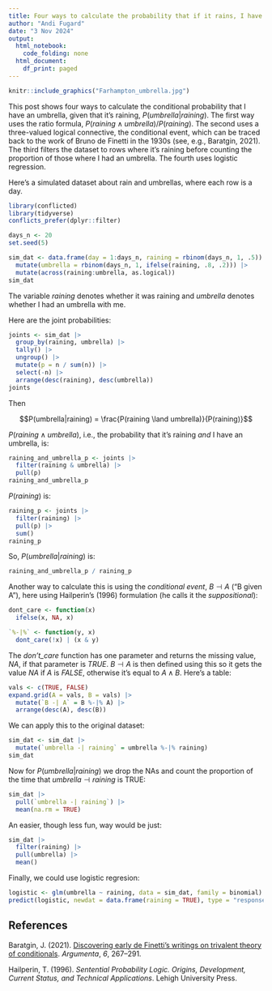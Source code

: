 ```yaml
---
title: Four ways to calculate the probability that if it rains, I have an umbrella, using R
author: "Andi Fugard"
date: "3 Nov 2024"
output:
  html_notebook:
    code_folding: none
  html_document:
    df_print: paged
---
```


```r
knitr::include_graphics("Farhampton_umbrella.jpg")
```


This post shows four ways to calculate the conditional probability that I have an umbrella, given that it's raining, $P(umbrella|raining)$. The first way uses the ratio formula, $P(raining \land umbrella)/P(raining)$. The second uses a three-valued logical connective, the conditional event, which can be traced back to the work of Bruno de Finetti in the 1930s (see, e.g., Baratgin, 2021). The third filters the dataset to rows where it's raining before counting the proportion of those where I had an umbrella. The fourth uses logistic regression.

Here's a simulated dataset about rain and umbrellas, where each row is a day.

```r
library(conflicted)
library(tidyverse)
conflicts_prefer(dplyr::filter)
```

```r
days_n <- 20
set.seed(5)
```

```r
sim_dat <- data.frame(day = 1:days_n, raining = rbinom(days_n, 1, .5)) |>
  mutate(umbrella = rbinom(days_n, 1, ifelse(raining, .8, .2))) |>
  mutate(across(raining:umbrella, as.logical))
sim_dat
```

The variable _raining_ denotes whether it was raining and _umbrella_ denotes whether I had an umbrella with me.

Here are the joint probabilities:

```r
joints <- sim_dat |>
  group_by(raining, umbrella) |>
  tally() |>
  ungroup() |>
  mutate(p = n / sum(n)) |>
  select(-n) |>
  arrange(desc(raining), desc(umbrella))
joints
```

Then 

$$P(umbrella|raining) = \frac{P(raining \land umbrella)}{P(raining)}$$

$P(raining \land umbrella)$, i.e., the probability that it's raining _and_ I have an umbrella, is:

```r
raining_and_umbrella_p <- joints |>
  filter(raining & umbrella) |>
  pull(p)
raining_and_umbrella_p 
```

$P(raining)$ is:

```r
raining_p <- joints |>
  filter(raining) |>
  pull(p) |>
  sum()
raining_p
```

So, $P(umbrella|raining)$ is:

```r
raining_and_umbrella_p / raining_p
```

Another way to calculate this is using the _conditional event_, $B \dashv A$ ("B given A"), here using Hailperin's (1996) formulation (he calls it the _suppositional_):

```r
dont_care <- function(x)
  ifelse(x, NA, x)

`%-|%` <- function(y, x)
  dont_care(!x) | (x & y)
```

The _don't_care_ function has one parameter and returns the missing value, _NA_, if that parameter is _TRUE_. $B \dashv A$ is then defined using this so it gets the value _NA_ if $A$ is _FALSE_, otherwise it's equal to $A \land B$. Here's a table:

```r
vals <- c(TRUE, FALSE)
expand.grid(A = vals, B = vals) |>
  mutate(`B -| A` = B %-|% A) |>
  arrange(desc(A), desc(B))
```


We can apply this to the original dataset:

```r
sim_dat <- sim_dat |>
  mutate(`umbrella -| raining` = umbrella %-|% raining)
sim_dat
```


Now for $P(umbrella|raining)$ we drop the NAs and count the proportion of the time that $umbrella \dashv raining$ is TRUE:

```r
sim_dat |>
  pull(`umbrella -| raining`) |>
  mean(na.rm = TRUE)
```

An easier, though less fun, way would be just:

```r
sim_dat |>
  filter(raining) |>
  pull(umbrella) |>
  mean()
```

Finally, we could use logistic regresion:

```r
logistic <- glm(umbrella ~ raining, data = sim_dat, family = binomial)
predict(logistic, newdat = data.frame(raining = TRUE), type = "response")
```


## References

Baratgin, J. (2021). [Discovering early de Finetti’s writings on trivalent theory of conditionals](https://doi.org/10.14275/2465-2334/202112.bar). _Argumenta_, _6_, 267--291.

Hailperin, T. (1996). _Sentential Probability Logic. Origins, Development, Current Status, and Technical Applications_. Lehigh University Press.

